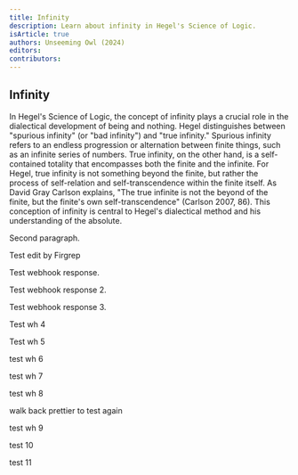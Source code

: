 ```yaml
---
title: Infinity
description: Learn about infinity in Hegel's Science of Logic.
isArticle: true
authors: Unseeming Owl (2024)
editors:
contributors:
---
```


## Infinity

In Hegel's Science of Logic, the concept of infinity plays a crucial role in the dialectical development of being and nothing. Hegel distinguishes between
"spurious infinity" (or "bad infinity") and "true infinity." Spurious infinity refers to an endless progression or alternation between finite things, such as
an infinite series of numbers. True infinity, on the other hand, is a self-contained totality that encompasses both the finite and the infinite. For
Hegel, true infinity is not something beyond the finite, but rather the process
of self-relation and self-transcendence within the finite itself. As David Gray
Carlson explains, "The true infinite is not the beyond of the finite, but the
finite's own self-transcendence" (Carlson 2007, 86). This conception of infinity
is central to Hegel's dialectical method and his understanding of the absolute.

Second paragraph.

Test edit by Firgrep

Test webhook response.

Test webhook response 2.

Test webhook response 3.

Test wh 4

Test wh 5

test wh 6

test wh 7

test wh 8

walk back prettier to test again

test wh 9

test 10

test 11
